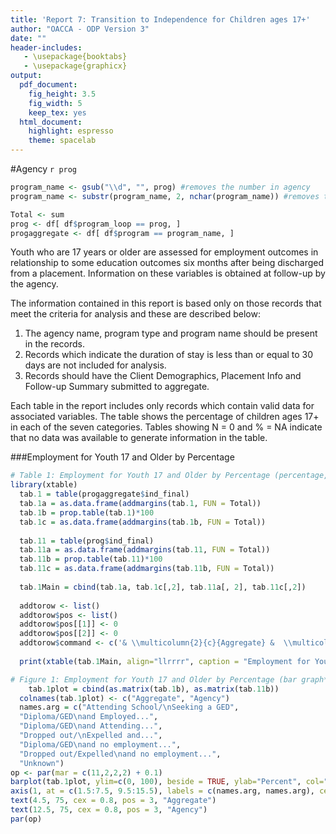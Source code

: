 ```yaml
---
title: 'Report 7: Transition to Independence for Children ages 17+'
author: "OACCA - ODP Version 3"
date: ""
header-includes:
   - \usepackage{booktabs}
   - \usepackage{graphicx}
output:
  pdf_document:
    fig_height: 3.5
    fig_width: 5
    keep_tex: yes
  html_document:
    highlight: espresso
    theme: spacelab
---
```

#Agency `r prog`
```r
program_name <- gsub("\\d", "", prog) #removes the number in agency
program_name <- substr(program_name, 2, nchar(program_name)) #removes the first character (space)

Total <- sum
prog <- df[ df$program_loop == prog, ]
progaggregate <- df[ df$program == program_name, ]
```

Youth who are 17 years or older are assessed for employment outcomes in relationship to some education outcomes six months after being discharged from a placement.  Information on these variables is obtained at follow-up by the agency.

The information contained in this report is based only on those records that meet the criteria for analysis and these are described below:

1. The agency name, program type and program name should be present in the records.
2. Records which indicate the duration of stay is less than or equal to 30 days are not included for analysis.
3. Records should have the Client Demographics, Placement Info and Follow-up Summary submitted to aggregate.

Each table in the report includes only records which contain valid data for associated variables. The table shows the percentage of children ages 17+ in each of the seven categories.  Tables showing N = 0 and % = NA indicate that no data was available to generate information in the table.

###Employment for Youth 17 and Older by Percentage

\begin{itemize}
\item `r length(progaggregate[,1])` Aggregate records available
\item `r length(prog[,1])` Agency records available
\end{itemize}

```r

# Table 1: Employment for Youth 17 and Older by Percentage (percentage,*** number, agency and aggregate*)
library(xtable)
  tab.1 = table(progaggregate$ind_final)
  tab.1a = as.data.frame(addmargins(tab.1, FUN = Total))
  tab.1b = prop.table(tab.1)*100
  tab.1c = as.data.frame(addmargins(tab.1b, FUN = Total))
  
  tab.11 = table(prog$ind_final)
  tab.11a = as.data.frame(addmargins(tab.11, FUN = Total))
  tab.11b = prop.table(tab.11)*100
  tab.11c = as.data.frame(addmargins(tab.11b, FUN = Total))
  
  tab.1Main = cbind(tab.1a, tab.1c[,2], tab.11a[, 2], tab.11c[,2])
  
  addtorow <- list()
  addtorow$pos <- list()
  addtorow$pos[[1]] <- 0
  addtorow$pos[[2]] <- 0
  addtorow$command <- c('& \\multicolumn{2}{c}{Aggregate} &  \\multicolumn{2}{c}{Agency} \\\\\n', 'Employment & N & \\% & N & \\% \\\\\n')
  
  print(xtable(tab.1Main, align="llrrrr", caption = "Employment for Youth 17 and Older by Percentage", digits=c(0, 0, 0, 2, 0, 2)),hline.after = c(0, -1, (length(tab.1Main[,1])-1), length(tab.1Main[,1])), type='latex', comment=FALSE, include.rownames=FALSE, include.colnames = F, caption.placement = "top", booktabs = TRUE, add.to.row = addtorow)
```


```r
# Figure 1: Employment for Youth 17 and Older by Percentage (bar graph**** showing percent of youth in each category for agency and aggregate*)
    tab.1plot = cbind(as.matrix(tab.1b), as.matrix(tab.11b))
  colnames(tab.1plot) <- c("Aggregate", "Agency")
  names.arg = c("Attending School/\nSeeking a GED",
  "Diploma/GED\nand Employed...",
  "Diploma/GED\nand Attending...",
  "Dropped out/\nExpelled and...",
  "Diploma/GED\nand no employment...",
  "Dropped out/Expelled\nand no employment...",
  "Unknown")
op <- par(mar = c(11,2,2,2) + 0.1)
barplot(tab.1plot, ylim=c(0, 100), beside = TRUE, ylab="Percent", col="gray", main="Figure 1: Employment for Youth 17 and Older by Percentage", xlab = "", xaxt="no", cex.main=0.9, las = 2, cex.axis = 0.8, cex.names = 0.8, font.main = 1, family="serif")
axis(1, at = c(1.5:7.5, 9.5:15.5), labels = c(names.arg, names.arg), cex.axis = 0.55, las=2)
text(4.5, 75, cex = 0.8, pos = 3, "Aggregate")
text(12.5, 75, cex = 0.8, pos = 3, "Agency")
par(op)
```

